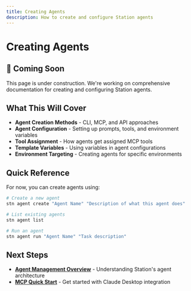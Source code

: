 ```yaml
---
title: Creating Agents
description: How to create and configure Station agents
---
```


# Creating Agents

## 🚧 Coming Soon

This page is under construction. We're working on comprehensive documentation for creating and configuring Station agents.

## What This Will Cover

- **Agent Creation Methods** - CLI, MCP, and API approaches
- **Agent Configuration** - Setting up prompts, tools, and environment variables
- **Tool Assignment** - How agents get assigned MCP tools
- **Template Variables** - Using variables in agent configurations
- **Environment Targeting** - Creating agents for specific environments

## Quick Reference

For now, you can create agents using:

```bash
# Create a new agent
stn agent create "Agent Name" "Description of what this agent does"

# List existing agents
stn agent list

# Run an agent
stn agent run "Agent Name" "Task description"
```

## Next Steps

- **[Agent Management Overview](/station/en/agents/overview)** - Understanding Station's agent architecture
- **[MCP Quick Start](/station/en/mcp-quickstart)** - Get started with Claude Desktop integration
